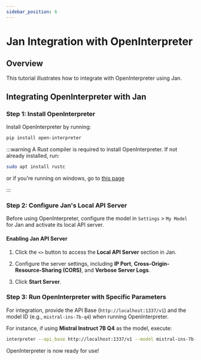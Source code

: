 ```yaml
---
sidebar_position: 6
---
```


# Jan Integration with OpenInterpreter

## Overview

This tutorial illustrates how to integrate with OpenInterpreter using Jan.

## Integrating OpenInterpreter with Jan

### Step 1: Install OpenInterpreter

Install OpenInterpreter by running:

```sh
pip install open-interpreter
```

:::warning
A Rust compiler is required to install OpenInterpreter. If not already installed, run:

```zsh
sudo apt install rustc
```

or if you're running on windows, go to [this page](https://rustup.rs/)

:::

### Step 2: Configure Jan's Local API Server

Before using OpenInterpreter, configure the model in `Settings` > `My Model` for Jan and activate its local API server.

#### Enabling Jan API Server

1. Click the `<>` button to access the **Local API Server** section in Jan.

2. Configure the server settings, including **IP Port**, **Cross-Origin-Resource-Sharing (CORS)**, and **Verbose Server Logs**.

3. Click **Start Server**.

### Step 3: Run OpenInterpreter with Specific Parameters

For integration, provide the API Base (`http://localhost:1337/v1`) and the model ID (e.g., `mistral-ins-7b-q4`) when running OpenInterpreter.

For instance, if using **Mistral Instruct 7B Q4** as the model, execute:

```zsh
interpreter --api_base http://localhost:1337/v1 --model mistral-ins-7b-q4
```

OpenInterpreter is now ready for use!
